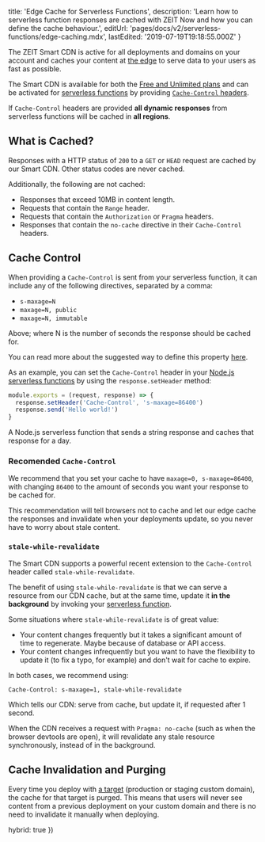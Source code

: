 
  title: 'Edge Cache for Serverless Functions',
  description:
    'Learn how to serverless function responses are cached with ZEIT Now and how you can define the cache behaviour.',
  editUrl: 'pages/docs/v2/serverless-functions/edge-caching.mdx',
  lastEdited: '2019-07-19T19:18:55.000Z'
}

The ZEIT Smart CDN is active for all deployments and domains on your account and caches your content at [the edge](/docs/v2/advanced/platform/regions-and-providers/) to serve data to your users as fast as possible.

The Smart CDN is available for both the [Free and Unlimited plans](/pricing) and can be activated for [serverless functions](/docs/v2/serverless-functions/introduction) by providing [`Cache-Control` headers](https://developer.mozilla.org/en-US/docs/Web/HTTP/Headers/Cache-Control).

If `Cache-Control` headers are provided **all dynamic responses** from serverless functions will be cached in **all regions**.

## What is Cached?

Responses with a HTTP status of `200` to a `GET` or `HEAD` request are cached by our Smart CDN. Other status codes are never cached.

Additionally, the following are not cached:

- Responses that exceed 10MB in content length.
- Requests that contain the `Range` header.
- Requests that contain the `Authorization` or `Pragma` headers.
- Responses that contain the `no-cache` directive in their `Cache-Control` headers.

## Cache Control

When providing a `Cache-Control` is sent from your serverless function, it can include any of the following directives, separated by a comma:

- `s-maxage=N`
- `maxage=N, public`
- `maxage=N, immutable`

<Note>
  Above; where <InlineCode>N</InlineCode> is the number of seconds the response
  should be cached for.
</Note>

You can read more about the suggested way to define this property [here](https://zeit.co/docs/v2/deployments/concepts/cdn-and-global-distribution/#smart-cdn).

As an example, you can set the `Cache-Control` header in your [Node.js serverless functions](/docs/v2/serverless-functions/supported-languages#node.js) by using the `response.setHeader` method:

```js
module.exports = (request, response) => {
  response.setHeader('Cache-Control', 's-maxage=86400')
  response.send('Hello world!')
}
```

<Caption>
  A Node.js serverless function that sends a string response and caches that
  response for a day.
</Caption>

### Recomended `Cache-Control`

We recommend that you set your cache to have `maxage=0, s-maxage=86400`, with changing `86400` to the amount of seconds you want your response to be cached for.

This recommendation will tell browsers not to cache and let our edge cache the responses and invalidate when your deployments update, so you never have to worry about stale content.

### `stale-while-revalidate`

The Smart CDN supports a powerful recent extension to the `Cache-Control` header called `stale-while-revalidate`.

The benefit of using `stale-while-revalidate` is that we can serve a resource from our CDN cache, but at the same time, update it **in the background** by invoking your [serverless function](/docs/v2/serverless-functions/introduction).

Some situations where `stale-while-revalidate` is of great value:

- Your content changes frequently but it takes a significant amount of time to regenerate. Maybe because of database or API access.
- Your content changes infrequently but you want to have the flexibility to update it (to fix a typo, for example) and don't wait for cache to expire.

In both cases, we recommend using:

```
Cache-Control: s-maxage=1, stale-while-revalidate
```

Which tells our CDN: serve from cache, but update it, if requested after 1 second.

When the CDN receives a request with `Pragma: no-cache` (such as when the browser devtools are open), it will revalidate any stale resource synchronously, instead of in the background.

## Cache Invalidation and Purging

Every time you deploy with [a target](/docs/v2/custom-domains#aliasing-a-project) (production or staging custom domain), the cache for that target is purged. This means that users will never see content from a previous deployment on your custom domain and there is no need to invalidate it manually when deploying.

  hybrid: true
})
